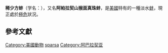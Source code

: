 {{Speciesbox
| image = Quadrula sparsa.jpg
| status = CR | status_system = IUCN2.3 | status_ref = {{r|IUCN_19042}}
| taxon = Quadrula sparsa
| authority = (Lea, 1841)
}}

'''稀少方蚌'''（学名：''{{lang|la|Quadrula sparsa}}''），又名'''阿帕拉契山猴面真珠蚌'''，是[[美國|美國]]特有的一種淡水[[蚌|蚌]]，現正處於[[極危|極危]]狀況{{r|IUCN_19042}}。

==參考文獻==
{{reflist|refs=
<ref name="IUCN_19042">{{IUCN2009|assessors=Bogan, A.E.|year=1996|id=19042|title=Quadrula sparsa|downloaded=2009-07-23}}</ref>
}}
{{Taxonbar|from=Q1054599}}

[[Category:美國動物|Category:美國動物]]
[[Category:方蚌屬|sparsa]]
[[Category:阿巴拉契亚|Category:阿巴拉契亚]]